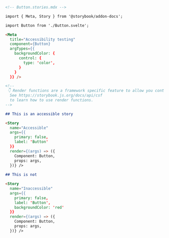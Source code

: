 ```md
<!-- Button.stories.mdx -->

import { Meta, Story } from '@storybook/addon-docs';

import Button from './Button.svelte';

<Meta 
  title="Accessibility testing" 
  component={Button} 
  argTypes={{
    backgroundColor: {
      control: {
        type: 'color',
      }
    }
  }} />

<!--
 👇 Render functions are a framework specific feature to allow you control on how the component renders.
  See https://storybook.js.org/docs/api/csf
  to learn how to use render functions.
-->

## This is an accessible story

<Story
  name="Accessible"
  args={{
    primary: false, 
    label: 'Button'
  }}
  render={(args) => ({
    Component: Button,
    props: args,
  })} />
 
## This is not

<Story
  name="Inaccessible"
  args={{
    primary: false,
    label: 'Button',
    backgroundColor: 'red'
  }}
  render={(args) => ({
    Component: Button,
    props: args,
  })} />
```